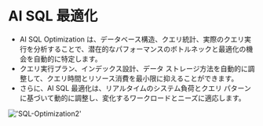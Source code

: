 # AI SQL 最適化

- AI SQL Optimization は、データベース構造、クエリ統計、実際のクエリ実行を分析することで、潜在的なパフォーマンスのボトルネックと最適化の機会を自動的に特定します。
- クエリ実行プラン、インデックス設計、データ ストレージ方法を自動的に調整して、クエリ時間とリソース消費を最小限に抑えることができます。
- さらに、AI SQL 最適化は、リアルタイムのシステム負荷とクエリ パターンに基づいて動的に調整し、変化するワークロードとニーズに適応します。

!['SQL-Optimization2'](/image/AI-image/SQL-Optimization2.gif)